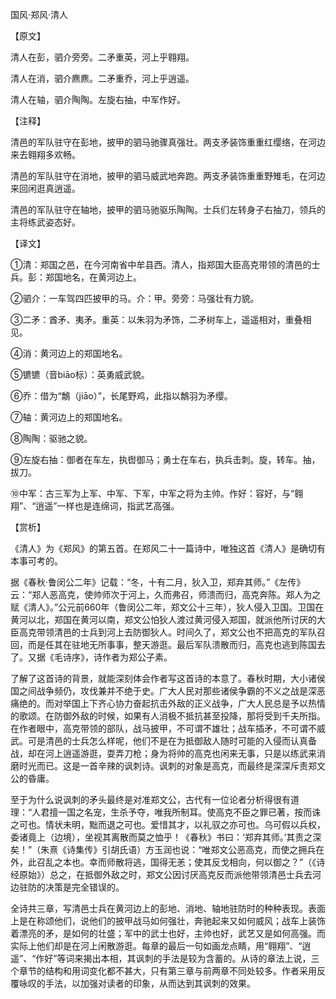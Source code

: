 

国风·郑风·清人

【原文】

清人在彭，驷介旁旁。二矛重英，河上乎翱翔。

清人在消，驷介麃麃。二矛重乔，河上乎逍遥。

清人在轴，驷介陶陶。左旋右抽，中军作好。

【注释】

清邑的军队驻守在彭地，披甲的驷马驰骤真强壮。两支矛装饰重重红缨络，在河边来去翱翔多欢畅。

清邑的军队驻守在消地，披甲的驷马威武地奔跑。两支矛装饰重重野雉毛，在河边来回闲逛真逍遥。

清邑的军队驻守在轴地，披甲的驷马驰驱乐陶陶。士兵们左转身子右抽刀，领兵的主将练武姿态好。

【译文】

①清：郑国之邑，在今河南省中牟县西。清人，指郑国大臣高克带领的清邑的士兵。彭：郑国地名，在黄河边上。

②驷介：一车驾四匹披甲的马。介：甲。旁旁：马强壮有力貌。

③二矛：酋矛、夷矛。重英：以朱羽为矛饰，二矛树车上，遥遥相对，重叠相见。

④消：黄河边上的郑国地名。

⑤镳镳（音biāo标）：英勇威武貌。

⑥乔：借为“鷮（jiāo）”，长尾野鸡，此指以鷮羽为矛缨。

⑦轴：黄河边上的郑国地名。

⑧陶陶：驱驰之貌。

⑨左旋右抽：御者在车左，执辔御马；勇士在车右，执兵击刺。旋，转车。抽，拔刀。

⑩中军：古三军为上军、中军、下军，中军之将为主帅。作好：容好，与“翱翔”、“逍遥”一样也是连绵词，指武艺高强。

【赏析】

《清人》为《郑风》的第五首。在郑风二十一篇诗中，唯独这首《清人》是确切有本事可考的。

据《春秋·鲁闵公二年》记载：“冬，十有二月，狄入卫，郑弃其师。”《左传》云：“郑人恶高克，使帅师次于河上，久而弗召，师溃而归，高克奔陈。郑人为之赋《清人》。”公元前660年（鲁闵公二年，郑文公十三年），狄人侵入卫国。卫国在黄河以北，郑国在黄河以南，郑文公怕狄人渡过黄河侵入郑国，就派他所讨厌的大臣高克带领清邑的士兵到河上去防御狄人。时间久了，郑文公也不把高克的军队召回，而是任其在驻地无所事事，整天游逛。最后军队溃散而归，高克也逃到陈国去了。又据《毛诗序》，诗作者为郑公子素。

了解了这首诗的背景，就能深刻体会作者写这首诗的本意了。春秋时期，大小诸侯国之间战争频仍，攻伐兼并不绝于史。广大人民对那些诸侯争霸的不义之战是深恶痛绝的。而对举国上下齐心协力奋起抗击外敌的正义战争，广大人民总是予以热情的歌颂。在防御外敌的时候，如果有人消极不抵抗甚至投降，那将受到千夫所指。在作者眼中，高克带领的部队，战马披甲，不可谓不雄壮；战车插矛，不可谓不威武。可是清邑的士兵怎么样呢，他们不是在为抵御敌人随时可能的入侵而认真备战，却在河上逍遥游逛，耍弄刀枪；身为将帅的高克也闲来无事，只是以练武来消磨时光而已。这是一首辛辣的讽刺诗。讽刺的对象是高克，而最终是深深斥责郑文公的昏庸。

至于为什么说讽刺的矛头最终是对准郑文公，古代有一位论者分析得很有道理：“人君擅一国之名宠，生杀予夺，唯我所制耳。使高克不臣之罪已著，按而诛之可也。情状未明，黜而退之可也。爱惜其才，以礼驭之亦可也。乌可假以兵权，委诸竟上（边境），坐视其离散而莫之恤乎！《春秋》书曰：‘郑弃其师。’其责之深矣！”（朱熹《诗集传》引胡氏语）方玉润也说：“唯郑文公恶高克，而使之拥兵在外，此召乱之本也。幸而师散将逃，国得无恙；使其反戈相向，何以御之？”（《诗经原始》）总之，在抵御外敌之时，郑文公因讨厌高克反而派他带领清邑士兵去河边驻防的决策是完全错误的。

全诗共三章，写清邑士兵在黄河边上的彭地、消地、轴地驻防时的种种表现。表面上是在称颂他们，说他们的披甲战马如何强壮，奔驰起来又如何威风；战车上装饰着漂亮的矛，是如何的壮盛；军中的武士也好，主帅也好，武艺又是如何高强。而实际上他们却是在河上闲散游逛。每章的最后一句如画龙点睛，用“翱翔”、“逍遥”、“作好”等词来揭出本相，其讽刺的手法是较为含蓄的。从诗的章法上说，三个章节的结构和用词变化都不甚大，只有第三章与前两章不同处较多。作者采用反覆咏叹的手法，以加强对读者的印象，从而达到其讽刺的效果。

